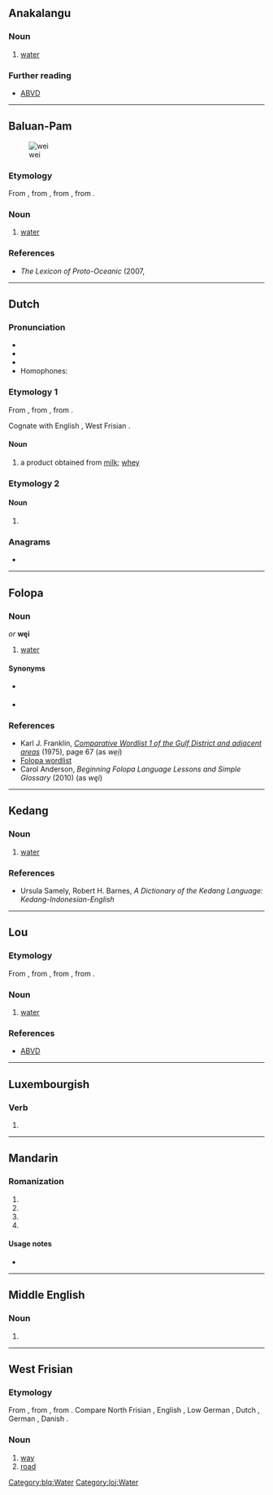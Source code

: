 {{also|wēi|wéi|wěi|wèi}}
==Anakalangu==

===Noun===
{{head|akg|noun}}

# [[water]]

===Further reading===
* [https://abvd.shh.mpg.de/austronesian/language.php?id=320 ABVD]

----

==Baluan-Pam==
[[Image:Stilles Mineralwasser.jpg|thumb|wei]]

===Etymology===
From {{etyl|poz-oce-pro|blq}} {{m|poz-oce-pro|*waiʀ}}, from {{etyl|pqe-pro|blq}} {{m|pqe-pro|*waiʀ}}, from {{etyl|poz-cet-pro|blq}} {{m|poz-cet-pro|*waiʀ}}, from {{etyl|poz-pro|blq}} {{m|poz-pro|*wahiʀ}}.

===Noun===
{{head|blq|noun}}

# [[water]] {{gloss|clear liquid H₂O}}

===References===
* ''The Lexicon of Proto-Oceanic'' (2007, {{ISBN|1921313196}}

[[Category:blq:Water]]

----

==Dutch==

===Pronunciation===
* {{IPA|/ʋɛi̯/|lang=nl}}
* {{audio|Nl-wei.ogg|Audio|lang=nl}}
* {{rhymes|ɛi̯|lang=nl}}
* Homophones: {{l|nl|wij}}

===Etymology 1===
From {{inh|nl|dum|wei}}, from {{inh|nl|odt|*wei}}, from {{inh|nl|gem-pro|*hwają}}.

Cognate with English {{m|en|whey}}, West Frisian {{m|fy|waai}}.

====Noun====
{{nl-noun|f|-|-}}

# a product obtained from [[milk]]; [[whey]]

===Etymology 2===

====Noun====
{{nl-noun|f|weiden|weitje}}

# {{alternative form of|weide|lang=nl}}

===Anagrams===
* {{l|nl|wie}}

----

==Folopa==

===Noun===
{{head|ppo|noun|head=wẹị}} ''or'' '''węi'''

# {{lb|ppo|Boro|Tebera}} [[water]]

====Synonyms====
* {{l|ppo|wi|wị}} {{qualifier|Suri}}
* {{l|ppo|ipi}} {{qualifier|Sopese}}

===References===
* Karl J. Franklin, ''[http://www-01.sil.org/pacific/png/pubs/10745/Comp_Wordlist_Gulfdistrict.pdf Comparative Wordlist 1 of the Gulf District and adjacent areas]'' (1975), page 67 (as ''wẹị'')
* [https://mpi-lingweb.shh.mpg.de/numeral/Folopa.htm Folopa wordlist]<!--numeral 7 is a compound 'wei ke', "water puddle", referring to the palm of the hand, reached after naming the five fingers and the muscle at the base of the thumb as numeral 6-->
* Carol Anderson, ''Beginning Folopa Language Lessons and Simple Glossary'' (2010) (as ''węi'')

----

==Kedang==

===Noun===
{{head|ksx|noun}}

# [[water]] {{gloss|clear liquid H₂O}}

===References===
* Ursula Samely, Robert H. Barnes, ''A Dictionary of the Kedang Language: Kedang-Indonesian-English''

----

==Lou==

===Etymology===
From {{etyl|poz-oce-pro|loj}} {{m|poz-oce-pro|*waiʀ}}, from {{etyl|pqe-pro|loj}} {{m|pqe-pro|*waiʀ}}, from {{etyl|poz-cet-pro|loj}} {{m|poz-cet-pro|*waiʀ}}, from {{etyl|poz-pro|loj}} {{m|poz-pro|*wahiʀ}}.

===Noun===
{{head|loj|noun}}

# [[water]] {{gloss|clear liquid H₂O}}

===References===
* [http://language.psy.auckland.ac.nz/austronesian/language.php?id=74 ABVD]

[[Category:loj:Water]]

----

==Luxembourgish==

===Verb===
{{head|lb|verb form}}

# {{inflection of|weien||2|s|imp|lang=lb}}

----

==Mandarin==

===Romanization===
{{head|cmn|pinyin}}

# {{nonstandard spelling of|lang=cmn|sc=Latn|wēi}}
# {{nonstandard spelling of|lang=cmn|sc=Latn|wéi}}
# {{nonstandard spelling of|lang=cmn|sc=Latn|wěi}}
# {{nonstandard spelling of|lang=cmn|sc=Latn|wèi}}

====Usage notes====
* {{cmn-toneless-note}}

----

==Middle English==

===Noun===
{{head|enm|noun}}

# {{alternate spelling of|way|lang=en}}

----

==West Frisian==

===Etymology===
From {{etyl|ofs|fy}}, from {{etyl|gem-pro|fy}} {{m|gem-pro|*wegaz}}, from {{etyl|ine-pro|fy}} {{m|ine-pro|*weǵʰ-}}. Compare North Frisian {{m|frr|wey}}, English {{m|en|way}}, Low German {{m|nds|Weg}}, Dutch {{m|nl|weg}}, German {{m|de|Weg}}, Danish {{m|da|vej}}.

===Noun===
{{fy-noun|c|wegen}}

# [[way]]
# [[road]]
